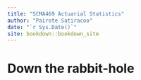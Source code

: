 ```yaml
--- 
title: "SCMA469 Actuarial Statistics"
author: "Pairote Satiracoo"
date: "`r Sys.Date()`"
site: bookdown::bookdown_site
---
```


# Down the rabbit-hole

